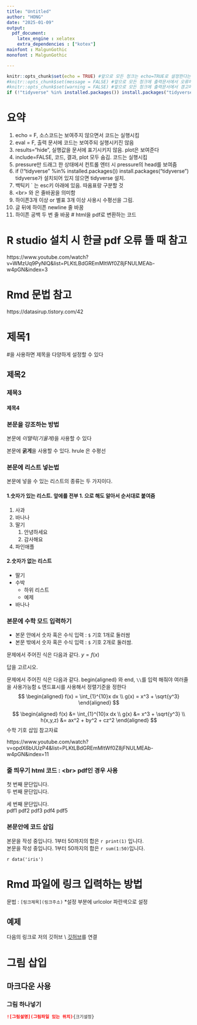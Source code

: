 ```yaml
---
title: "Untitled"
author: "HONG"
date: "2025-01-09"
output:
  pdf_document:
    latex_engine : xelatex
    extra_dependencies : ["kotex"]
mainfont : MalgunGothic
monofont : MalgunGothic

---
```


```r
knitr::opts_chunk$set(echo = TRUE) #앞으로 모든 청크는 echo=TRUE로 설정한다는 의미(초기셋팅)
#knitr::opts_chunk$set(message = FALSE) #앞으로 모든 청크에 출력문서에서 오류메시지 삽입 안됨
#knitr::opts_chunk$set(warning = FALSE) #앞으로 모든 청크에 출력문서에서 경고메시지 출력 안됨
if (!"tidyverse" %in% installed.packages()) install.packages("tidyverse")
```

# 요약
1. echo = F, 소스코드는 보여주지 않으면서 코드는 실행시킴
1. eval = F, 출력 문서에 코드는 보여주되 실행시키진 않음
1. results="hide", 실행값을 문서에 표기시키지 않음. plot은 보여준다
1. include=FALSE, 코드, 결과, plot 모두 숨김. 코드는 실행시킴
1. pressure만 드래그 한 상태에서 컨트롤 엔터 시 pressure의 head를 보여줌
1. if (!"tidyverse" %in% installed.packages()) install.packages("tidyverse") tidyverse가 설치되어 있지 않으면 tidyverse 설치.
1. 백틱키 ` 는 esc키 아래에 있음. 따옴표랑 구분할 것
1. &lt;br&gt; 와 \newline  은 줄바꿈을 의미함
1. 하이픈3개 이상 or 별표 3개 이상 사용시 수평선을 그림.
1. 글 뒤에 하이픈 newline 줄 바꿈
1. 하이픈 공백 두 번 줄 바꿈
# html을 pdf로 변환하는 코드


# R studio 설치 시 한글 pdf 오류 뜰 때 참고
https://www.youtube.com/watch?v=WMzUq9PyNIQ&list=PLKtLBdGREmMltWf0Z8jFNULMEAb-w4pGN&index=3

# Rmd 문법 참고
https://datasirup.tistory.com/42

# 제목1
#을 사용하면 제목을 다양하게 설정할 수 있다

## 제목2 
### 제목3
#### 제목4

### 본문을 강조하는 방법
본문에 *이탤릭(기울게)*을 사용할 수 있다

본문에 **굵게**을 사용할 수 있다. hrule 은 수평선
\hrule




  

### 본문에 리스트 넣는법
본문에 넣을 수 있는 리스트의 종류는 두 가지이다.

#### 1.**숫자가 있는 리스트**. 앞에를 전부 1. 으로 해도 알아서 순서대로 붙여줌

1. 사과
1. 바나나
1. 딸기
   1. 안녕하세요
   1. 감사해요
1. 파인애플
  

#### 2.**숫자가 없는 리스트**
* 딸기
* 수박
   - 하위 리스트
   - 예제
* 바나나
  

### 본문에 수학 모드 입력하기
* 본문 안에서 숫자 혹은 수식 입력 : `$` 기호 $1$개로 둘러쌈
* 본문 밖에서 숫자 혹은 수식 입력 : `$` 기호 $2$개로 둘러쌈.

문제에서 주어진 식은 다음과 같다. $y=f(x)$

답을 고르시오.

문제에서 주어진 식은 다음과 같다.
begin{aligned} 와 end, `\\`를 입력 해줘야 여러줄을 사용가능함
`&` 엔드표시를 사용해서 정렬기준을 정한다
$$ 
\begin{aligned}
f(x) = \int_{1}^{10}x dx \\
g(x) = x^3 + \sqrt{y^3}
\end{aligned}
$$

$$ 
\begin{aligned}
f(x) &= \int_{1}^{10}x dx \\
g(x) &= x^3 + \sqrt{y^3} \\
h(x,y,z) &= ax^2 + by^2 + cz^2
\end{aligned}
$$
수학 기호 삽임 참고자료

https://www.youtube.com/watch?v=opdX6bUUzP4&list=PLKtLBdGREmMltWf0Z8jFNULMEAb-w4pGN&index=11


### 줄 띄우기 html 코드 : &lt;br&gt; pdf인 경우 ` `사용
첫 번째 문단입니다.  
두 번째 문단입니다.


세 번째 문단입니다.  
pdf1 \newline  pdf2 \newline \newline    pdf3 pdf4       pdf5

### 본문안에 코드 삽입
본문을 작성 중입니다. 1부터 50까지의 합은 `r print(1)` 입니다.  
본문을 작성 중입니다. 1부터 50까지의 합은 `r sum(1:50)`입니다.


`r data('iris')`

# Rmd 파일에 링크 입력하는 방법

문법 : `[링크제목](링크주소)`
*설정 부분에 urlcolor 파란색으로 설정

## 예제

다음의 링크로 저의 깃허브 \\
[깃허브](https://github.com/Jasogu/R)를 연결

# 그림 삽입

## 마크다운 사용

### 그림 하나넣기

```markdown
![그림설명](그림파일 있는 위치){크기설정}
```
